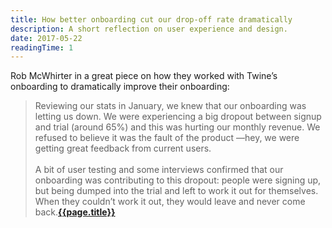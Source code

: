 ```yaml
---
title: How better onboarding cut our drop-off rate dramatically
description: A short reflection on user experience and design.
date: 2017-05-22
readingTime: 1
---
```


Rob McWhirter in a great piece on how they worked with Twine’s onboarding to dramatically improve their onboarding:

>Reviewing our stats in January, we knew that our onboarding was letting us down. We were experiencing a big dropout between signup and trial (around 65%) and this was hurting our monthly revenue. We refused to believe it was the fault of the product —hey, we were getting great feedback from current users.<br /><br />A bit of user testing and some interviews confirmed that our onboarding was contributing to this dropout: people were signing up, but being dumped into the trial and left to work it out for themselves. When they couldn’t work it out, they would leave and never come back.**[{{page.title}}](https://blog.prototypr.io/ux-writing-how-better-onboarding-cut-our-drop-off-rate-by-45-44e1da0e4d9)**